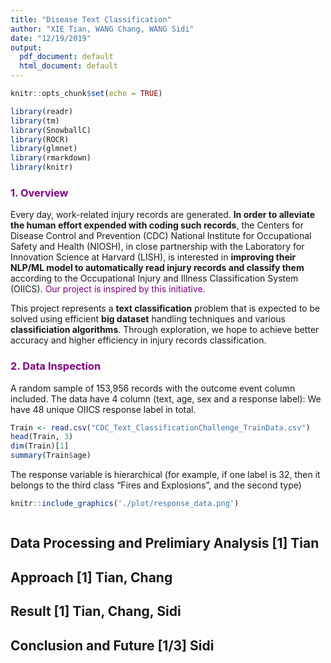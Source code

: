 ```yaml
---
title: "Disease Text Classification"
author: "XIE Tian, WANG Chang, WANG Sidi"
date: "12/19/2019"
output:
  pdf_document: default
  html_document: default
---
```


```r
knitr::opts_chunk$set(echo = TRUE)
```


```r
library(readr)
library(tm)
library(SnowballC)
library(ROCR)
library(glmnet)
library(rmarkdown)
library(knitr)
```

### <span style = "color:purple">1. Overview</span>
\small
Every day, work-related injury records are generated. **In order to alleviate the human effort expended with coding such records**, the Centers for Disease Control and Prevention (CDC) National Institute for Occupational Safety and Health (NIOSH), in close partnership with the Laboratory for Innovation Science at Harvard (LISH), is interested in **improving their NLP/ML model to automatically read injury records and classify them** according to the Occupational Injury and Illness Classification System (OIICS). <span style = "color:purple">Our project is inspired by this initiative.</span>


This project represents a **text classification** problem that is expected to be solved using efficient **big dataset** handling techniques and various **classificiation algorithms**. Through exploration, we hope to achieve better accuracy and higher efficiency in injury records classification.

### <span style = "color:purple">2. Data Inspection</span>

A random sample of 153,956 records with the outcome event column included. The data have 4 column (text, age, sex and a response label): We have 48 unique OIICS response label in total. 

\scriptsize
```r

Train <- read.csv("CDC_Text_ClassificationChallenge_TrainData.csv")
head(Train, 3)
dim(Train)[1]
summary(Train$age)

```
\small
The response variable is hierarchical (for example, if one label is 32, then it belongs to the third class "Fires and Explosions", and the second type)

```r
knitr::include_graphics('./plot/response_data.png')
```

```r




```




## Data Processing and Prelimiary Analysis [1] Tian

## Approach [1] Tian, Chang

## Result [1] Tian, Chang, Sidi

## Conclusion and Future [1/3] Sidi
